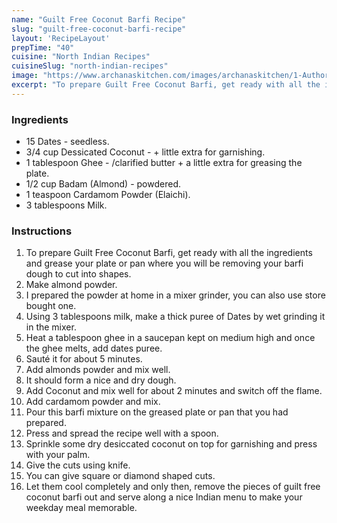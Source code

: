 ---
name: "Guilt Free Coconut Barfi Recipe"
slug: "guilt-free-coconut-barfi-recipe"
layout: 'RecipeLayout'
prepTime: "40"
cuisine: "North Indian Recipes"
cuisineSlug: "north-indian-recipes"
image: "https://www.archanaskitchen.com/images/archanaskitchen/1-Author/Pooja_Nadkarni/Guilt_Free_Coconut_Barfi.jpg"
excerpt: "To prepare Guilt Free Coconut Barfi, get ready with all the ingredients and grease your plate or pan where you will be removing your barfi dough to cut into shapes"
---

### Ingredients

- 15 Dates - seedless.
- 3/4 cup Dessicated Coconut - + little extra for garnishing.
- 1 tablespoon Ghee - /clarified butter + a little extra for greasing the plate.
- 1/2 cup Badam (Almond) - powdered.
- 1 teaspoon Cardamom Powder (Elaichi).
- 3 tablespoons Milk.

### Instructions

1. To prepare Guilt Free Coconut Barfi, get ready with all the ingredients and grease your plate or pan where you will be removing your barfi dough to cut into shapes.
1. Make almond powder.
1. I prepared the powder at home in a mixer grinder, you can also use store bought one.
1. Using 3 tablespoons milk, make a thick puree of Dates by wet grinding it in the mixer.
1. Heat a tablespoon ghee in a saucepan kept on medium high and once the ghee melts, add dates puree.
1. Sauté it for about 5 minutes.
1. Add almonds powder and mix well.
1. It should form a nice and dry dough.
1. Add Coconut and mix well for about 2 minutes and switch off the flame.
1. Add cardamom powder and mix.
1. Pour this barfi mixture on the greased plate or pan that you had prepared.
1. Press and spread the recipe well with a spoon.
1. Sprinkle some dry desiccated coconut on top for garnishing and press with your palm.
1. Give the cuts using knife.
1. You can give square or diamond shaped cuts.
1. Let them cool completely and only then, remove the pieces of guilt free coconut barfi out and serve along a nice Indian menu to make your weekday meal memorable.
